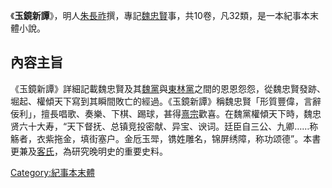 {{expand|time=2013-04-06T12:34:57+00:00}}
{{unreferenced|time=2013-04-06T12:34:57+00:00}}

《'''玉鏡新譚'''》，明人[[朱長祚|朱長祚]]撰，專記[[魏忠賢|魏忠賢]]事，共10卷，凡32類，是一本紀事本末體小說。

==內容主旨==
《玉鏡新譚》詳細記載魏忠賢及其[[魏黨|魏黨]]與[[東林黨|東林黨]]之間的恩恩怨怨，從魏忠賢發跡、堀起、權傾天下寫到其瞬間敗亡的經過。《玉鏡新譚》稱魏忠賢「形質豐偉，言辭佞利」，擅長唱歌、奏樂、下棋、踢球，甚得[[熹宗|熹宗]]歡喜。在魏黨權傾天下時，魏忠贤六十大寿，“天下督抚、总镇竞投密献、异宝、谀词。廷臣自三公、九卿……称觞者，衣紫拖金，填街塞户。金卮玉斝，镌姓雕名，锦屏绣障，称功颂德”。本書更兼及[[客氏|客氏]]，為研究晚明史的重要史料。

[[Category:紀事本末體|Category:紀事本末體]]
